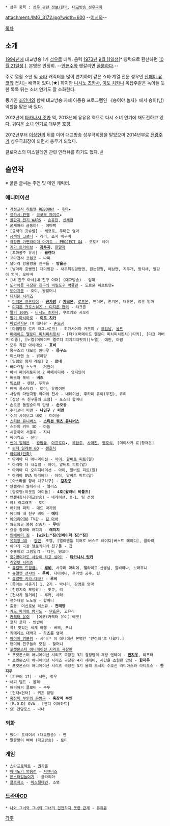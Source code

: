  * 상우 항목 : [[성우 관련 정보/한국]], [[대교방송 성우극회]]

attachment:/IMG_3172.jpg?width=600
--[[어서와]]--

[[목차]]
== 소개 ==
[[1994년]]에 대교방송 1기 [[성우]]로 데뷔. 음력 [[1973년]] [[9월 11일]]생[* 양력으로 환산하면 [[10월 21일]]생.]. 본명은 안정희. --[[안현수]]와 헷갈리면 [[골룸]]하다.--

주로 열혈 소년 및 [[쇼타]] 캐릭터를 많이 연기하며 같은 쇼타 계열 전문 성우인 [[산페이 유코]]와 겹치는 배역이 있다.(★) 하지만 [[니시노 츠카사]], [[이토 치카]]나 옥탑주같은 녹아들 듯한 톡톡 튀는 소녀 연기도 잘 소화한다.

동기인 [[조영미]]와 함께 대교방송 자체 아동용 프로그램인 《송이야 놀자》에서 송이(남) 역할을 맡은 바 있다.

2012년에 [[타카나시 릿카]] 역, 2013년에 유유유 역으로 다시 소녀 연기에 재도전하고 있다. 귀여운 소녀 연기로 대부분 호평. 

2012년부터 [[이상헌]]의 뒤를 이어 대교방송 성우극회장을 맡았으며 2014년부로 [[전광주]]가 성우극회장이 되면서 총무가 되었다.

클로저스의 미스틸테인 관련 인터뷰를 하기도 했다. [http://www.inven.co.kr/webzine/news/?news=124200 #]

== 출연작 ==
※ 굵은 글씨는 주연 및 메인 캐릭터.
=== 애니메이션 ===
 * [[가정교사 히트맨 REBORN!]] - [[후타]]★
 * [[갤럭시 엔젤]] - [[코코모 페이로]]★
 * [[골판지 전기 WARS]] - [[호시하라 히카루|손유진]], [[센도 키요카|신채련]]
 * 굳세어라 금동아! - 이마빡
 * [금색의 갓슈벨] - 세코로, 우마곤 엄마
 * [[금색의 코르다]] - 리리, 쇼지 메구미
 * [[극장판 가면라이더 아기토 - PROJECT G4]] - 모토키 레이
 * [[기가 트라이브]] - '''[[강투지]]''', [[한말자]]
 * [꼬마공주 유시] - '''글렌다'''
 * 꼬마천사 코텐코 - 나피
 * 날아라 방울방울 친구들 - '''방울군'''
 * [날아라 호빵맨] 재더빙판 - 새우튀김덮밥맨, 흰눈펑펑, 해삼맨, 지우개, 망치새, 빨강이 엄마, 오바바
 * [내 친구 아서|내 친구 아더] (대교방송) - 엄마
 * [[노비타의 비밀도구 박물관|도라에몽 극장판 진구의 비밀도구 박물관]] - 도르문 하르트만★
 * [[도야지봉]] - 호이, 왕할머니
 * [[디지몬 시리즈]]
  * [[디지몬 프론티어]] - '''[[진가람]] / [[챠크몬]]''', [[로프몬]], 팬더몬, 전기몬, 대롱몬, 정훈 엄마
  * [[디지몬 크로스워즈 : 디지몬 헌터]] - 챠크몬
 * [[딸기 100%]] - [[니시노 츠카사]], 쿠로카와 시오리
 * [[딸기 마시마로]] - '''[[이토 치카]]'''
 * [[마법천자문]] TV 애니판 - [[손오공]]
 * [마법탐정 로키 라그나로크] - 히가시야마 카즈미 / [[헤임달]], [[울드]]
 * [[머메이드 멜로디 피치피치핏치]] - [타키(머메이드 멜로디 피치피치핏치)|타키], [다크 러버즈|이즐], [노엘(머메이드 멜로디 피치피치핏치)|노엘], 예인, 아람
 * 모두 착한 아이에요 - '''호비'''
 * 몽구스의 대모험 환타루 - '''몽구스'''
 * 미스터맨 쇼 - 밝아양
 * [밀림의 왕자 레오] 2 - '''르네'''
 * 바다요정 스노크 - 거만이
 * 바비 페어리토피아 2 머메이디아 - 엄지인어
 * 버즈와 포비 - '''버즈'''
 * [[빙쵸탄]] - 렌탄, 푸카슈
 * 삐삐 롱스타킹 - 토미, 유령여인
 * 사랑의 마법극장 악마와 천사 - 내레이션, 후카미 유야(우진), 유리
 * [상상 속 친구들의 모험] - 포스터 할머니
 * 손오공 돌원숭이의 탄생 - '''손오공'''
 * 수퍼꼬마 퍼맨 - '''나민구 / 퍼맨'''
 * 수퍼 사이보그 네로 - 미야옹
 * [[스티븐 유니버스]] - '''[[스티븐 쿼츠 유니버스]]'''
 * 스파이 키드 3D - 아놀
 * 시골쥐와 서울쥐 - 지니
 * 싸이킥스 - 샌디
 * [[썬더 일레븐]] - [[쿠리마츠 텟페이|왕밤톨]], [[아후로 테루미|아프로디]]★, [[자이젠 토코|옥탑주]], [[사쿠마 지로|사마진]], [[우츠노미야 토라마루|팽호식]], [미야사카 료|황채은]
  * [[썬더 일레븐 GO]] - [[우츠노미야 토라마루|팽호식]]
 * [[아리아(만화)]]
  * 아리아 디 애니메이션 - [[아이(아리아)|아이]], [[알버트 피트]](알)
  * 아리아 더 내츄럴 - 아이, 알버트 피트(알)
  * 아리아 디 오리지네이션 - 아이, 알버트 피트(알)
  * 아리아 OVA 아리에타 - 아이, 알버트 피트(알)
 * [아스타를 향해 차구차구] - '''[[강차구]]'''
 * 안젤리나 발레리나 - 앨리스
 * [암호명:이웃집 아이들] - '''4호(왈라비 비틀즈)'''
 * 앤젤4총사(대교방송) - 내레이션, X-1, 팀 선생
 * 야! 러그래츠 - 토미
 * 어키와 퍼키 - 매드 마가렛
 * 에디와 내 친구 베어 - '''에디'''
 * [[에어리어88]] TV판 - [[킴 아바]]
 * 와글와글 붕붕 삼총사 - '''루이'''
 * 요술 장화와 래피치 - '''래피치'''
 * [[인베이더 짐]] - '''[wiki:"짐(인베이더 짐)"짐]'''
 * [[유희왕 GX]] - [[마루후지 쇼|강민]], 조엘, [엘리멘틀 히어로 버스트 레이디|버스트 레이디], 클라리
 * 이야기 극장 헬로키티와 친구들 - 칩
 * 주홍이의 그림일기 - 디은, 땅꼬마
 * [[중2병이라도 사랑이 하고 싶어!]] - '''[[타카나시 릿카]]'''
 * [[쥬얼펫 시리즈]]
  * [[쥬얼펫 트윙클☆]] - '''[[루비(쥬얼펫 시리즈)|루비]]''', 사쿠라 마리에, 헬라이트 선생님, 알비아나, 브라우니
  * [[쥬얼펫 선샤인]] - '''루비''', 다이아나, 후카엣 공주, 킹
  * [[쥬얼펫 키라☆데코!]] - '''루비'''
 * [쫑아는 사춘기] 1, 2기 - 박나리, 강영웅 엄마
 * [천방지축 모험왕] - 잇큐, 리
 * [천사가 될거야] - 루카, 사라
 * 천하태평 노노짱 - 할머니
 * 출동! 머신로보 레스큐 - '''천태양'''
 * [[카드파이트!! 뱅가드/애니메이션|카드 파이트 뱅가드]] - [[야하기 쿄우|단효운]], 고유리
 * [[커렉터 유이]] - [에코(커렉터 유이)|에코]
 * 코지 코지 - 반반이
 * 콕! 맛있는 세계 여행 - 버찌, 푸니
 * [[키테레츠 대백과]] - [[하초롱]] 엄마
 * [[파이어 엠블렘]] - 시더[* 이 애니에선 본명인 '안정희'로 나왔다.]
 * 팬더와 친구들의 모험 - 할머니
 * [[포켓몬스터 애니메이션 시리즈/극장판|포켓몬스터 애니메이션 시리즈 극장판]]
  * 포켓몬스터 애니메이션 시리즈 극장판 3기 결정탑의 제왕 엔테이 - '''[[한지우]]''', 리포터
  * 포켓몬스터 애니메이션 시리즈 극장판 4기 세레비, 시간을 초월한 만남 - '''한지우'''
  * 포켓몬스터 애니메이션 시리즈 극장판 5기 물의 도시의 수호신 라티아스와 라티오스 - '''한지우'''
 * [피규어 17] - 서현, 정우
 * 해피 엘프 - 몰리
 * 해피해피 클로버 - 뚜뚜
 * [헌터×헌터] - 퀴즈 할멈
 * [[흑장미 부인의 문방구]] - '''흑장미 부인'''
 * [R.O.D] OVA - [웬디 이어하트]
 * SD 건담포스 - 나나

=== 외화 ===
 * 떴다! 트레이시 (대교방송) - 벤
 * 말괄량이 삐삐 (대교방송) - 토미

=== 게임 ===
 * [[스타프로젝트]] - [[권가을]]
 * [[마비노기 영웅전]] - [[서큐버스(마비노기 영웅전)|서큐버스]]
 * [[몬스터길들이기]] - 클라리아
 * [[클로저스]] - [[미스틸테인(클로저스)|미스틸테인]], 소영

=== [[드라마CD]] ===
 * [[나와 그녀와 그녀와 그녀의 건전하지 못한 관계]] - [[나와 그녀와 그녀와 그녀의 건전하지 못한 관계/등장인물|유유유]]

[[각주]]
